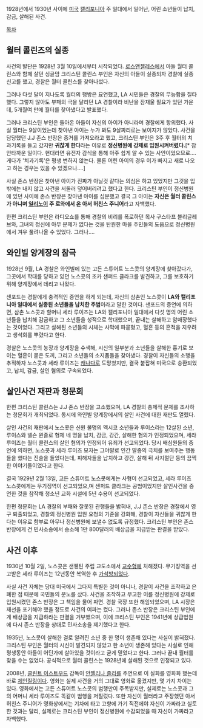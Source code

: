 1928년에서 1930년 사이에 [[미국]] [[캘리포니아]] 주 일대에서 일어난, 어린 소년들이 납치, 감금, 살해된 사건.

[[목차]]
== 월터 콜린즈의 실종 ==
사건의 발단은 1928년 3월 10일에서부터 시작되었다. [[로스앤젤레스]]에서 아들 월터 콜린스와 함께 살던 싱글맘 크리스틴 콜린스 부인은 자신의 아들이 실종되자 경찰에 실종신고를 했고, 경찰은 월터 콜린스를 찾아나섰다.

그러나 다섯 달이 지나도록 월터의 행방은 묘연했고, LA 시민들은 경찰의 무능함을 질타했다. 그렇지 않아도 부패의 극을 달리던 LA 경찰이라 비난을 잠재울 필요가 있던 가운데, 5개월여 만에 월터를 찾아냈다고 발표했다.

그러나 크리스틴 부인은 돌아온 아들이 자신의 아이가 아니라며 경찰에게 항의했다. 사실 월터는 9살이었는데 찾아낸 아이는 누가 봐도 9살짜리로는 보이지가 않았다. 사건을 담당했던 J.J 존스 반장은 증거를 가져오라고 했고, 크리스틴 부인은 3주 후 월터의 치과기록을 들고 갔지만 '''귀찮게 한다'''라는 이유로 '''정신병원에 강제로 입원시켜버렸다.'''[* 참 안타까운 일이다. 현대라면 유전자 감식을 통해 아주 쉽게 알 수 있는 사안이었으므로.... 게다가 '치과기록'은 평생 변하지 않는다. 물론 어린 아이의 경우 이가 빠지고 새로 나오고 하는 경우는 있을 수 있겠으나....]

사실 존스 반장은 찾아낸 아이가 진짜가 아닐것 같다는 의심은 하고 있었지만 그것을 입밖에는 내지 않고 사건을 서둘러 덮어버리려고 했다고 한다. 크리스틴 부인이 정신병원에 있던 사이에 존스 반장은 찾아낸 아이를 심문했고 결국 그 아이는 '''자신은 월터 콜린스가 아니며 [[일리노이]] 주 로와에서 온 아서 허친스 주니어'''라고 자백했다. 

한편 크리스틴 부인은 라디오쇼를 통해 경찰의 비리를 폭로하던 목사 구스타프 블리글레브와, 그녀의 정신에 아무 문제가 없다는 것을 탄원한 마을 주민들의 도움으로 정신병원에서 겨우 풀려나올 수 있었다. 그러나….

== 와인빌 양계장의 참극 ==
1928년 9월, LA 경찰은 와인빌에 있는 고든 스튜어트 노스콧의 양계장에 찾아갔다가, 그곳에서 학대를 당하고 있던 노스콧의 조카 샌퍼드 클라크를 발견하고, 그를 보호하기 위해 양계장에서 데리고 나왔다.

샌포드는 경찰에게 충격적인 증언을 하게 되는데, 자신의 삼촌인 노스콧이 '''LA와 캘리포니아 일대에서 실종된 소년들을 납치한 주범'''이라고 말한 것이다. 샌포드의 증언에 의하면, 삼촌 노스콧과 할머니 세라 루이즈는 LA와 캘리포니아 일대에서 다섯 명의 어린 소년들을 납치해 감금하고 그 소년들을 성적으로 학대했으며, 끝내는 살해하고 암매장했다는 것이었다. 그리고 살해된 소년들의 시체는 사막에 파묻혔고, 혈흔 등의 흔적을 지우려고 생석회를 뿌렸다고 한다.

경찰은 노스콧의 농장과 양계장을 수색해, 시신의 일부분과 소년들을 살해한 흉기로 보이는 혈흔이 묻은 도끼, 그리고 소년들의 소지품들을 찾아냈다. 경찰이 자신들의 소행을 추적하자 노스콧과 세라 루이즈는 [[캐나다]]로 도망쳤지만, 결국 붙잡혀 미국으로 송환되었고, 납치, 감금, 살인 혐의로 구속되었다.

== 살인사건 재판과 청문회 ==
한편 크리스틴 콜린스는 J.J 존스 반장을 고소했으며, LA 경찰의 총제적 문제를 조사하는 청문회가 개최되었다. 동시에 와인빌 양계장에서의 살인 사건에 대한 재판도 열렸다.

살인 사건의 재판에서 노스콧은 신원 불명의 멕시코 소년들과 루이스라는 12살된 소년, 루이스와 넬슨 윈즐로 형제 네 명을 납치, 감금, 강간, 살해한 혐의가 인정되었으며, 세라 루이즈는 월터 콜린스의 살인 혐의가 인정되어 유죄가 선고되었다. 당시 배심원들의 증언에 의하면, 노스콧과 세라 루이즈 모자는 그야말로 인간 말종의 극치를 보여주는 행동들을 했다는 진술을 들었다는데, 피해자들을 납치하고 강간, 살해 뒤 사지절단 등의 끔찍한 이야기들이었다고 한다.

결국 1929년 2월 13일, 고든 스튜어트 노스콧에게는 사형이 선고되었고, 세라 루이즈 노스콧에게는 무기징역이 선고되었으,며 샌퍼드 클라크는 공범이었지만 살인사건을 증언한 것을 참작해 청소년 교화 시설에 5년 수용이 선고되었다.

한편 청문회는 LA 경찰의 부패와 잘못된 관행들을 밝혀내, J.J 존스 반장은 경찰에서 영구 퇴출되었고, 경찰의 정신병원 입원 요청의 기준을 강화해, 경찰이 자신들을 귀찮게 한다는 이유로 함부로 아무나 정신병원에 보낼수 없도록 규정했다. 크리스틴 부인은 존스 반장에게 건 민사소송에서 승소해 1만 800달러의 배상금을 지급받는 판결을 받았다.

== 사건 이후 ==
1930년 10월 2일, 노스콧은 샌퀜틴 주립 교도소에서 [[교수형]]에 처해졌다. 무기징역을 선고받은 세라 루이즈는 12년동안 복역한 후 [[가석방]]되었다.

사실 사건 자체는 당대 미국에서 그다지 특별한 것이 아니나, 경찰이 사건을 조작하고 은폐한 점 때문에 국민들의 분노를 샀다. 사건을 조작하고 무고한 이를 정신병원에 강제로 입원시켰던 존스 반장은 그 책임을 물어 파면. 경찰 국장 또한 해임되었으며, LA 시장은 재선을 포기해야 했을 정도로 사건의 여파는 컸다. 그러나 존스 반장은 크리스틴 부인에게 배상금을 지급하라는 판결을 거부했으며, 이에 크리스틴 부인은 1941년에 상급법원에 다시 존스 반장을 상대로 민사소송을 제기했다고 한다.

1935년, 노스콧이 살해한 걸로 알려진 소년 중 한 명이 생존해 있다는 사실이 밝혀졌다. 크리스틴 부인은 월터의 시신이 발견되지 않았고 한 소년이 생존해 있다는 사실로 인해 평생동안 아들이 어딘가에 살아있을 것이라고 굳게 믿었다고 한다. 그러나 끝내 월터를 찾을 수는 없었다. 공식적으로 월터 콜린스는 1928년에 살해된 것으로 인정되고 있다.

2008년, [[클린트 이스트우드]] 감독이 [[안젤리나 졸리]]를 주연으로 이 실화를 영화화 했는데 바로 [[체인질링]]이다. 영화는 실제 사건을 거의 그대로 영화로 옮겼지만, 몇 가지 차이는 있다. 영화에서는 고든 스튜어트 노스콧의 범행만이 주목받지만, 실제로는 노스콧과 그의 어머니 세라 루이즈도 똑같이 범행을 저질렀다. 또한 자신이 월터라고 주장했던 아서 허친스 주니어가 영화상에서는 기차에 타고 고향에 가기 직전에야 자신이 가짜라고 실토한 것과는 달리, 실제로는 크리스틴 부인이 정신병원에 수감되었을 때 자신이 가짜라고 자백했다.
